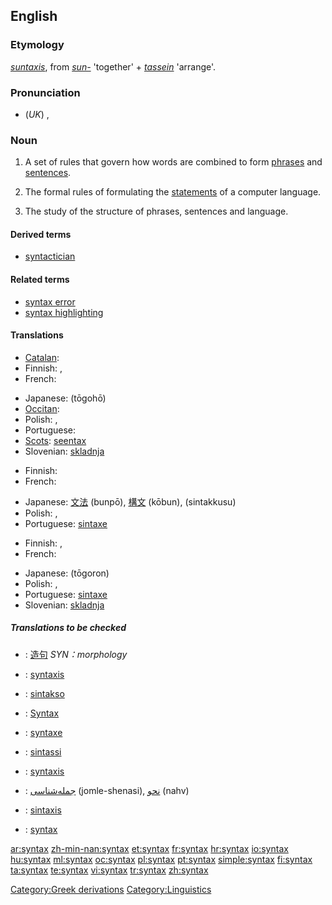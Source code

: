==English==

{{wikipedia}}

===Etymology===
{{Gr.}} ''[[suntaxis]]'', from ''[[sun-]]'' 'together' + ''[[tassein]]'' 'arrange'.

===Pronunciation===
* (''UK'') {{IPA|/ˈsɪn.tæks/}}, {{SAMPA|/"sIn.t{ks/}}

===Noun===
{{en-noun|syntaxes or syntices|-}}

# A set of rules that govern how words are combined to form [[phrase]]s and [[sentence]]s.
# {{context|computing|countable}} The formal rules of formulating the [[statements]] of a computer language.
# {{linguistics}} The study of the structure of phrases, sentences and language.

====Derived terms====
* [[syntactician]]

====Related terms====
* [[syntax error]]
* [[syntax highlighting]]

====Translations====
{{trans-top|set of rules that govern how words are combined}}
* [[Catalan]]: {{t-|ca|sintaxi|f}}
* Finnish: {{t+|fi|lauseoppi}}, {{t-|fi|syntaksi}}
* French: {{t+|fr|syntaxe|f}}
{{trans-mid}}
* Japanese: {{Jpan|[[統語法]]}} (tōgohō)
* [[Occitan]]: {{t-|oc|sintaxi|f}}
* Polish: {{t|pl|składnia|f}}, {{t|pl|syntaksa|f}}
* Portuguese: {{t+|pt|sintaxe|f}}
* [[Scots]]: [[seentax]]
* Slovenian: [[skladnja]]
{{trans-bottom}}

{{trans-top|formal rules of a computer language}}
* Finnish: {{t-|fi|syntaksi}}
* French: {{t+|fr|syntaxe|f}}
{{trans-mid}}
* Japanese: [[文法]] (bunpō), [[構文]] (kōbun), {{Jpan|[[シンタックス]]}} (sintakkusu)
* Polish: {{t|pl|składnia|f}}, {{t|pl|syntaksa|f}}
* Portuguese: [[sintaxe]] {{f}}
{{trans-bottom}}

{{trans-top|study of the structure of phrases and sentences}}
* Finnish: {{t+|fi|lauseoppi}}, {{t-|fi|syntaksi}}
* French: {{t+|fr|syntaxe|f}}
{{trans-mid}}
* Japanese: {{Jpan|[[統語論]]}} (tōgoron)
* Polish: {{t|pl|składnia|f}}, {{t|pl|syntaksa|f}}
* Portuguese: [[sintaxe]] {{f}}
* Slovenian: [[skladnja]]
{{trans-bottom}}

=====Translations to be checked=====
{{checktrans}}
{{trans-top|transations to be checked}}
* {{ttbc|Chinese}}: [[造句]] ''SYN：morphology''
* {{ttbc|Dutch}}: [[syntaxis]] {{f}}
* {{ttbc|Esperanto}}: [[sintakso]]
* {{ttbc|German}}: [[Syntax]] {{f}}
* {{ttbc|Interlingua}}: [[syntaxe]]
* {{ttbc|Italian}}: [[sintassi]] {{f}}
* {{ttbc|Latin}}: [[syntaxis]] {{f}}
* {{ttbc|Persian}}: [[جمله‌شناسی]] (jomle-shenasi), [[نحو]] (nahv)
* {{ttbc|Spanish}}: [[sintaxis]] {{f}}
* {{ttbc|Swedish}}: [[syntax]]
{{trans-bottom}}

[[Category:Greek derivations]]
[[Category:Linguistics]]

[[ar:syntax]]
[[zh-min-nan:syntax]]
[[et:syntax]]
[[fr:syntax]]
[[hr:syntax]]
[[io:syntax]]
[[hu:syntax]]
[[ml:syntax]]
[[oc:syntax]]
[[pl:syntax]]
[[pt:syntax]]
[[simple:syntax]]
[[fi:syntax]]
[[ta:syntax]]
[[te:syntax]]
[[vi:syntax]]
[[tr:syntax]]
[[zh:syntax]]